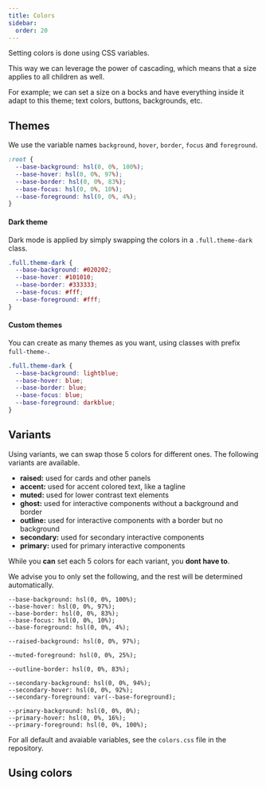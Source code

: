 ```yaml
---
title: Colors
sidebar:
  order: 20
---
```


Setting colors is done using CSS variables.

This way we can leverage the power of cascading, which means that a size applies to all children as well.

For example; we can set a size on a bocks and have everything inside it adapt to this theme; text colors, buttons, backgrounds, etc.

## Themes

We use the variable names `background`, `hover`, `border`, `focus` and `foreground`.

```css
:root {
  --base-background: hsl(0, 0%, 100%);
  --base-hover: hsl(0, 0%, 97%);
  --base-border: hsl(0, 0%, 83%);
  --base-focus: hsl(0, 0%, 10%);
  --base-foreground: hsl(0, 0%, 4%);
}
```

#### Dark theme

Dark mode is applied by simply swapping the colors in a `.full.theme-dark` class.

```css
.full.theme-dark {
  --base-background: #020202;
  --base-hover: #101010;
  --base-border: #333333;
  --base-focus: #fff;
  --base-foreground: #fff;
}
```

#### Custom themes

You can create as many themes as you want, using classes with prefix `full-theme-`.

```css
.full.theme-dark {
  --base-background: lightblue;
  --base-hover: blue;
  --base-border: blue;
  --base-focus: blue;
  --base-foreground: darkblue;
}
```

## Variants

Using variants, we can swap those 5 colors for different ones. The following variants are available.

- **raised:** used for cards and other panels
- **accent:** used for accent colored text, like a tagline
- **muted:** used for lower contrast text elements
- **ghost:** used for interactive components without a background and border
- **outline:** used for interactive components with a border but no background
- **secondary:** used for secondary interactive components
- **primary:** used for primary interactive components

While you **can** set each 5 colors for each variant, you **dont have to**.

We advise you to only set the following, and the rest will be determined automatically.

```
--base-background: hsl(0, 0%, 100%);
--base-hover: hsl(0, 0%, 97%);
--base-border: hsl(0, 0%, 83%);
--base-focus: hsl(0, 0%, 10%);
--base-foreground: hsl(0, 0%, 4%);

--raised-background: hsl(0, 0%, 97%);

--muted-foreground: hsl(0, 0%, 25%);

--outline-border: hsl(0, 0%, 83%);

--secondary-background: hsl(0, 0%, 94%);
--secondary-hover: hsl(0, 0%, 92%);
--secondary-foreground: var(--base-foreground);

--primary-background: hsl(0, 0%, 0%);
--primary-hover: hsl(0, 0%, 16%);
--primary-foreground: hsl(0, 0%, 100%);
```

For all default and avaiable variables, see the `colors.css` file in the repository.

## Using colors
